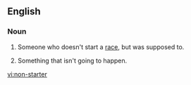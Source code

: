 ==English==

===Noun===
{{en-noun|sg=[[non]]-[[starter]]}}

# Someone who doesn't start a [[race]], but was supposed to.
# {{idiom}} Something that isn't going to happen.

[[vi:non-starter]]